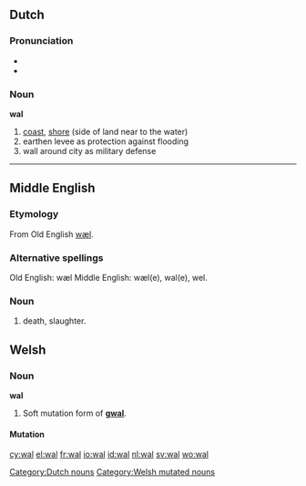 {{also|Wal|wał|wäl}}
==Dutch==

===Pronunciation===
* {{rhymes|ɑl|lang=nl}}
* {{audio|Nl-wal.ogg|audio}}

===Noun===
'''wal'''

# [[coast]], [[shore]] (side of land near to the water)
# earthen levee as protection against flooding
# wall around city as military defense

[[Category:Dutch nouns]]
----

==Middle English==
===Etymology===
From  Old English [[wæl]]. 

===Alternative spellings===
Old English: wæl
Middle English:  wæl(e), wal(e), wel.

===Noun===
{{enm-noun|g=}}
#death, slaughter.

==Welsh==
===Noun===
'''wal''' {{f}}

# Soft mutation form of '''[[gwal]]'''.

====Mutation====
{{cy-mut-g|wal}}

[[Category:Welsh mutated nouns]]

[[cy:wal]]
[[el:wal]]
[[fr:wal]]
[[io:wal]]
[[id:wal]]
[[nl:wal]]
[[sv:wal]]
[[wo:wal]]